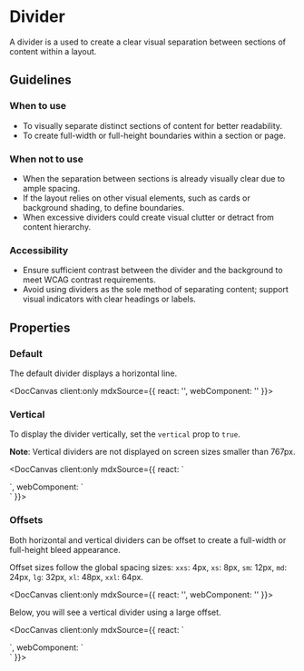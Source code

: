 
# Divider

A divider is a used to create a clear visual separation between sections of content within a layout.

## Guidelines

### When to use
- To visually separate distinct sections of content for better readability.
- To create full-width or full-height boundaries within a section or page.

### When not to use
- When the separation between sections is already visually clear due to ample spacing.
- If the layout relies on other visual elements, such as cards or background shading, to define boundaries.
- When excessive dividers could create visual clutter or detract from content hierarchy.

### Accessibility
- Ensure sufficient contrast between the divider and the background to meet WCAG contrast requirements.
- Avoid using dividers as the sole method of separating content; support visual indicators with clear headings or labels.

## Properties

<DocArgsTable componentName="pds-divider" docSource={components} />

### Default

The default divider displays a horizontal line.

<DocCanvas client:only
  mdxSource={{
    react: '<PdsDivider />',
    webComponent: '<pds-divider></pds-divider>'
}}>
  <div style={{width: '100%'}}>
    <pds-divider></pds-divider>
  </div>
</DocCanvas>

### Vertical

To display the divider vertically, set the `vertical` prop to `true`.

**Note**: Vertical dividers are not displayed on screen sizes smaller than 767px.

<DocCanvas client:only
  mdxSource={{
    react: `
<div style={{ height: '150px' }}>
  <PdsDivider vertical="true" />
</div>
    `,
    webComponent: `
<div style={{ height: '150px' }}>
  <pds-divider vertical="true"></pds-divider>
</div>
    `
}}>
  <div style={{ height: '150px' }}>
    <pds-divider vertical="true"></pds-divider>
  </div>
</DocCanvas>

### Offsets

Both horizontal and vertical dividers can be offset to create a full-width or full-height bleed appearance.

Offset sizes follow the global spacing sizes: `xxs`: 4px, `xs`: 8px, `sm`: 12px, `md`: 24px, `lg`: 32px, `xl`: 48px, `xxl`: 64px.

<DocCanvas client:only
  mdxSource={{
    react: '<PdsDivider offset="lg" />',
    webComponent: '<pds-divider offset="lg"></pds-divider>'
}}>
  <div style={{width: '100%'}}>
    <pds-divider offset="lg"></pds-divider>
  </div>
</DocCanvas>

Below, you will see a vertical divider using a large offset.

<DocCanvas client:only
  mdxSource={{
    react: `
<div style={{ height: '150px' }}>
  <PdsDivider offset="lg" vertical="true" />
</div>
    `,
    webComponent: `
<div style={{ height: '150px' }}>
  <pds-divider offset="lg" vertical="true"></pds-divider>
</div>
    `
}}>
  <div style={{ height: '150px' }}>
    <pds-divider offset="lg" vertical="true"></pds-divider>
  </div>
</DocCanvas>
